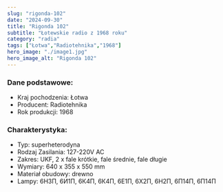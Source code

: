 ```yaml
---
slug: "rigonda-102"
date: "2024-09-30"
title: "Rigonda 102"
subtitle: "Łotewskie radio z 1968 roku"
category: "radia"
tags: ["Łotwa","Radiotehnika","1968"]
hero_image: "./image1.jpg"
hero_image_alt: "Rigonda 102"
---
```


### Dane podstawowe:

- Kraj pochodzenia: Łotwa
- Producent: Radiotehnika
- Rok produkcji: 1968

### Charakterystyka:

- Typ: superheterodyna
- Rodzaj Zasilania: 127-220V AC
- Zakres: UKF, 2 x fale krótkie, fale średnie, fale długie
- Wymiary: 640 x 355 x 550 mm
- Materiał obudowy: drewno
- Lampy: 6Н3П, 6И1П, 6К4П, 6К4П, 6Е1П, 6Х2П, 6Н2П, 6П14П, 6П14П
